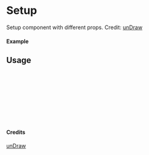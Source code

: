 
<Meta of={Setup} title="unDraw/Setup" />

# Setup

Setup component with different props.
Credit: [unDraw](https://undraw.co/illustrations)

#### Example

<Canvas of={Setup.Primary} />

## Usage

```ts
import { Setup } from "yadl-ui";

const Example = () => {
  return (
      <Setup />
  );
};

export default Example;
```

#### Credits
[unDraw](https://undraw.co/illustrations)
